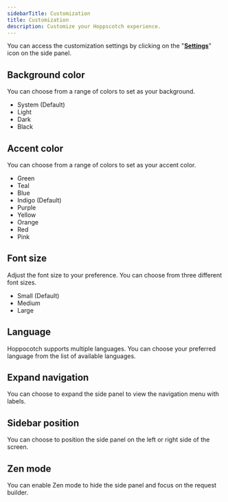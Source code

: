 ```yaml
---
sidebarTitle: Customization
title: Customization
description: Customize your Hoppscotch experience.
---
```


You can access the customization settings by clicking on the "[**Settings**](https://hoppscotch.io/settings)" icon on the side panel.

## Background color

You can choose from a range of colors to set as your background.

- System (Default)
- Light
- Dark
- Black

## Accent color

You can choose from a range of colors to set as your accent color.

- Green
- Teal
- Blue
- Indigo (Default)
- Purple
- Yellow
- Orange
- Red
- Pink

## Font size

Adjust the font size to your preference. You can choose from three different font sizes.

- Small (Default)
- Medium
- Large

## Language

Hoppocotch supports multiple languages. You can choose your preferred language from the list of available languages.

## Expand navigation

You can choose to expand the side panel to view the navigation menu with labels.

## Sidebar position

You can choose to position the side panel on the left or right side of the screen.

## Zen mode

You can enable Zen mode to hide the side panel and focus on the request builder.
